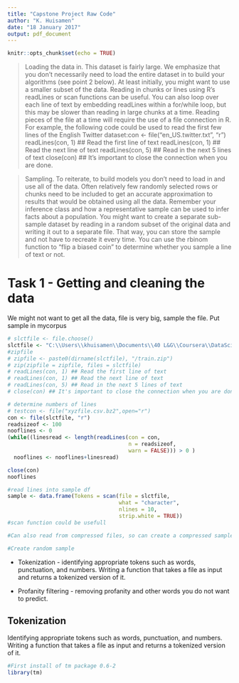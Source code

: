 ```yaml
---
title: "Capstone Project Raw Code"
author: "K. Huisamen"
date: "18 January 2017"
output: pdf_document
---
```


```r
knitr::opts_chunk$set(echo = TRUE)
```

> Loading the data in. This dataset is fairly large. We emphasize that you don't necessarily need to load the entire dataset in to build your algorithms (see point 2 below). At least initially, you might want to use a smaller subset of the data. Reading in chunks or lines using R's readLines or scan functions can be useful. You can also loop over each line of text by embedding readLines within a for/while loop, but this may be slower than reading in large chunks at a time. Reading pieces of the file at a time will require the use of a file connection in R. For example, the following code could be used to read the first few lines of the English Twitter dataset:con <- file("en_US.twitter.txt", "r") readLines(con, 1) ## Read the first line of text readLines(con, 1) ## Read the next line of text readLines(con, 5) ## Read in the next 5 lines of text close(con) ## It's important to close the connection when you are done.

> Sampling. To reiterate, to build models you don't need to load in and use all of the data. Often relatively few randomly selected rows or chunks need to be included to get an accurate approximation to results that would be obtained using all the data. Remember your inference class and how a representative sample can be used to infer facts about a population. You might want to create a separate sub-sample dataset by reading in a random subset of the original data and writing it out to a separate file. That way, you can store the sample and not have to recreate it every time. You can use the rbinom function to "flip a biased coin" to determine whether you sample a line of text or not.

# Task 1 - Getting and cleaning the data
We might not want to get all the data, file is very big, sample the file. Put sample in mycorpus

```r
# slctfile <- file.choose()
slctfile <- "C:\\Users\\khuisamen\\Documents\\40 L&G\\Coursera\\DataScience\\A_CP\\train\\final\\en_US\\en_US.twitter.txt"
#zipfile
# zipfile <- paste0(dirname(slctfile), "/train.zip")
# zip(zipfile = zipfile, files = slctfile)
# readLines(con, 1) ## Read the first line of text 
# readLines(con, 1) ## Read the next line of text 
# readLines(con, 5) ## Read in the next 5 lines of text 
# close(con) ## It's important to close the connection when you are done

# determine numbers of lines 
# testcon <- file("xyzfile.csv.bz2",open="r")
con <- file(slctfile, "r")
readsizeof <- 100
nooflines <- 0
(while((linesread <- length(readLines(con = con, 
                                      n = readsizeof, 
                                      warn = FALSE))) > 0 )
  nooflines <- nooflines+linesread)

close(con)
nooflines

#read lines into sample df
sample <- data.frame(Tokens = scan(file = slctfile, 
                                   what = "character",
                                   nlines = 10, 
                                   strip.white = TRUE))
#scan function could be usefull

#Can also read from compressed files, so can create a compressed sample.

#Create random sample


```

- Tokenization - identifying appropriate tokens such as words, punctuation, and numbers. Writing a function that takes a file as input and returns a tokenized version of it.

- Profanity filtering - removing profanity and other words you do not want to predict.



## Tokenization
Identifying appropriate tokens such as words, punctuation, and numbers. Writing a function that takes a file as input and returns a tokenized version of it.

```r
#First install of tm package 0.6-2
library(tm)

```


